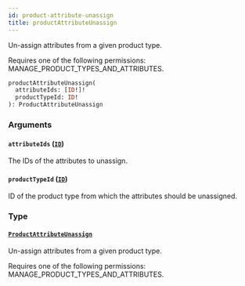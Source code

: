 ```yaml
---
id: product-attribute-unassign
title: productAttributeUnassign
---
```



Un-assign attributes from a given product type. 

Requires one of the following permissions: MANAGE_PRODUCT_TYPES_AND_ATTRIBUTES.

```graphql
productAttributeUnassign(
  attributeIds: [ID!]!
  productTypeId: ID!
): ProductAttributeUnassign
```


### Arguments

#### `attributeIds` ([`ID`](../../../developer/api-reference/scalars/id))

The IDs of the attributes to unassign.


#### `productTypeId` ([`ID`](../../../developer/api-reference/scalars/id))

ID of the product type from which the attributes should be unassigned.


### Type

#### [`ProductAttributeUnassign`](../../../developer/api-reference/objects/product-attribute-unassign) 

Un-assign attributes from a given product type. 

Requires one of the following permissions: MANAGE_PRODUCT_TYPES_AND_ATTRIBUTES.




